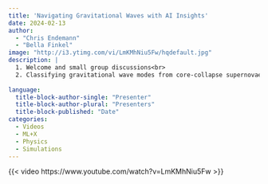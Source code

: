 ```yaml
---
title: 'Navigating Gravitational Waves with AI Insights'
date: 2024-02-13
author: 
  - "Chris Endemann"
  - "Bella Finkel"
image: "http://i3.ytimg.com/vi/LmKMhNiu5Fw/hqdefault.jpg"
description: |
  1. Welcome and small group discussions<br>
  2. Classifying gravitational wave modes from core-collapse supernovae
  
language: 
  title-block-author-single: "Presenter"
  title-block-author-plural: "Presenters"
  title-block-published: "Date"
categories:
  - Videos
  - ML+X
  - Physics
  - Simulations
---
```


{{< video https://www.youtube.com/watch?v=LmKMhNiu5Fw >}}

